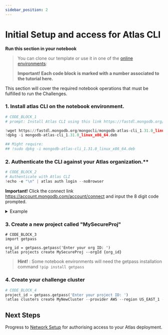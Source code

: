 ```yaml
---
sidebar_position: 2
---
```


# Initial Setup and access for Atlas CLI

**Run this section in your notebook**

> You can clone our template or use it in one of the [online environments](https://github.com/mongodb-developer/security-lab-notebooks/blob/main/template_notebook.ipynb):
>
> **Important! Each code block is marked with a number associated to the tutorial here.**

This section will cover the required notebook operations that must be fulfilled to run the Challenges.

### 1. Install atlas CLI on the notebook environment.
```python
# CODE_BLOCK_1
# prompt: Install Atlas CLI using this link https://fastdl.mongodb.org/mongocli/mongodb-atlas-cli_1.31.0_linux_x86_64.deb

!wget https://fastdl.mongodb.org/mongocli/mongodb-atlas-cli_1.31.0_linux_x86_64.deb
!dpkg -i mongodb-atlas-cli_1.31.0_linux_x86_64.deb

## Might require:
## !sudo dpkg -i mongodb-atlas-cli_1.31.0_linux_x86_64.deb
```

### 2. Authenticate the CLI against your Atlas organization.**
```python
# CODE_BLOCK_2
# Authenticate with Atlas CLI
!echo -e "\n" | atlas auth login --noBrowser
```

**Important!** Click the connect link https://account.mongodb.com/account/connect and input the 8 digit code prompted. 

<details>
<summary> Example </summary>

Run the cell and get the verification code as well as the authentication link and open it in a new tab:


<img src="../img/Init_CLI.png" />

Proceed to login into https://account.mongodb.com/account/connect  and provide the code in the opened authentication tab:

<img src="../img/InputKey.png" />

Confirm the CLI access and go back to the notebook:

<img src="../img/AuthCLI.png" />

You should see an output in the notebook cell similar to:

```
To verify your account, copy your one-time verification code:
F7JK-PTRT

Paste the code in the browser when prompted to activate your Atlas CLI. Your code will expire after 10 minutes.

To continue, go to https://account.mongodb.com/account/connect
/usr/bin/xdg-open: 882: www-browser: not found
/usr/bin/xdg-open: 882: links2: not found
/usr/bin/xdg-open: 882: elinks: not found
/usr/bin/xdg-open: 882: links: not found
/usr/bin/xdg-open: 882: lynx: not found
/usr/bin/xdg-open: 882: w3m: not found
xdg-open: no method available for opening 'https://account.mongodb.com/account/connect'
There was an issue opening your browser
Successfully logged in as <youruser>@mongodb.com.
Select one default organization and one default project.
...
```

Take a note of the relevant Organization ID for next steps and "STOP" the cell.
<img src="../img/SuccessPhase.png" />
</details>

### 3. Create a new project called "MySecureProj"
```
# CODE_BLOCK_3
import getpass

org_id = getpass.getpass('Enter your org ID: ')
!atlas projects create MySecureProj --orgId {org_id}
```

> **Hint!** :  Some notebook environments will need the getpass installation command `!pip install getpass`

### 4. Create your challenge cluster
```python
# CODE_BLOCK_4
project_id = getpass.getpass('Enter your project ID: ')
!atlas clusters create MyNewCluster --provider AWS --region US_EAST_1 --tier M0 --projectId {project_id}
```

## Next Steps

Progress to [Network Setup](./atlas) for authorising access to your Atlas deployment.
